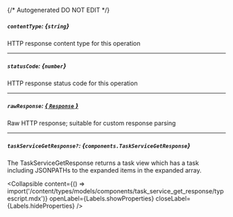 {/* Autogenerated DO NOT EDIT  */}

##### `contentType`: *{`string`}*
HTTP response content type for this operation

---
##### `statusCode`: *{`number`}*
HTTP response status code for this operation

---
##### `rawResponse`: [*{ `Response` }*](https://developer.mozilla.org/en-US/docs/Web/API/Response)
Raw HTTP response; suitable for custom response parsing

---
##### `taskServiceGetResponse?`: *{`components.TaskServiceGetResponse`}*
The TaskServiceGetResponse returns a task view which has a task including JSONPATHs to the expanded items in the expanded array.

<Collapsible content={() => import('/content/types/models/components/task_service_get_response/typescript.mdx')} openLabel={Labels.showProperties} closeLabel={Labels.hideProperties} />




